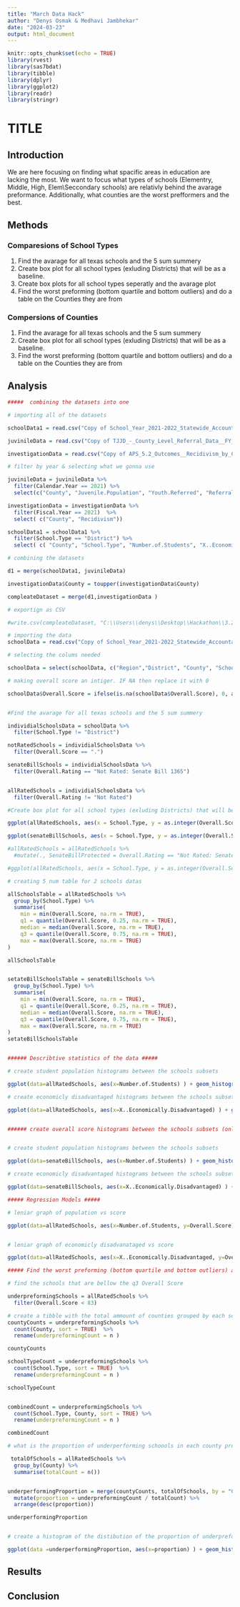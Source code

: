 ```yaml
---
title: "March Data Hack"
author: "Denys Osmak & Medhavi Jambhekar"
date: "2024-03-23"
output: html_document
---
```


```r
knitr::opts_chunk$set(echo = TRUE)
library(rvest)
library(sas7bdat)
library(tibble)
library(dplyr)
library(ggplot2)
library(readr)
library(stringr)
```

# TITLE

## Introduction

We are here focusing on finding what spacific areas in education are lacking the most. We want to focus what types of schools (Elementry, Middle, High, Elem\\Seccondary schools) are relativly behind the avarage preformance. Additionally, what counties are the worst prefformers and the best.

## Methods

### Comparesions of School Types

1.  Find the avarage for all texas schools and the 5 sum summery
2.  Create box plot for all school types (exluding Districts) that will be as a baseline.
3.  Create box plots for all school types seperatly and the avarage plot
4.  Find the worst preforming (bottom quartile and bottom outliers) and do a table on the Counties they are from

### Compersions of Counties

1.  Find the avarage for all texas schools and the 5 sum summery
2.  Create box plot for all school types (exluding Districts) that will be as a baseline.
3.  Find the worst preforming (bottom quartile and bottom outliers) and do a table on the Counties they are from

## Analysis

```r
#####  combining the datasets into one 

# importing all of the datasets 

schoolData1 = read.csv("Copy of School_Year_2021-2022_Statewide_Accountability_Ratings_as_of_February_6__2023_20240305.csv")

juvinileData = read.csv("Copy of TJJD_-_County_Level_Referral_Data__FY_2013-2021_20240305.csv")

investigationData = read.csv("Copy of APS_5.2_Outcomes__Recidivism_by_County_FY2014-2023_20240305.csv")

# filter by year & selecting what we gonna use 

juvinileData = juvinileData %>% 
  filter(Calendar.Year == 2021) %>% 
  select(c("County", "Juvenile.Population", "Youth.Referred", "Referral.Rate.1.000" ))

investigationData = investigationData %>% 
  filter(Fiscal.Year == 2021)  %>% 
  select( c("County", "Recidivism"))

schoolData1 = schoolData1 %>% 
  filter(School.Type == "District") %>% 
  select( c( "County", "School.Type", "Number.of.Students", "X..Economically.Disadvantaged", "Overall.Rating", "Overall.Score" ))

# combining the datasets 

d1 = merge(schoolData1, juvinileData)

investigationData$County = toupper(investigationData$County)

compleateDataset = merge(d1,investigationData )

# exportign as CSV

#write.csv(compleateDataset, "C:\\Users\\denys\\Desktop\\Hackathon\\3.23.24 Datahack\\compleateDataset.csv", row.names=FALSE)

```

```r

# importing the data 
schoolData = read.csv("Copy of School_Year_2021-2022_Statewide_Accountability_Ratings_as_of_February_6__2023_20240305.csv")

# selecting the colums needed

schoolData = select(schoolData, c("Region","District", "County", "School.Type", "Number.of.Students", "X..Economically.Disadvantaged", "Overall.Rating", "Overall.Score" ))

# making overall score an intiger. IF NA then replace it with 0

schoolData$Overall.Score = ifelse(is.na(schoolData$Overall.Score), 0, as.integer(schoolData$Overall.Score))


#Find the avarage for all texas schools and the 5 sum summery 

individialSchoolsData = schoolData %>% 
  filter(School.Type != "District")

notRatedSchools = individialSchoolsData %>% 
  filter(Overall.Score == ".")

senateBillSchools = individialSchoolsData %>% 
  filter(Overall.Rating == "Not Rated: Senate Bill 1365")


allRatedSchools = individialSchoolsData %>% 
  filter(Overall.Rating != "Not Rated")

#Create box plot for all school types (exluding Districts) that will be as a baseline. 

ggplot(allRatedSchools, aes(x = School.Type, y = as.integer(Overall.Score))) + geom_boxplot(col="navy") + labs(title = "All Schools & The School Type Distribution of Overall Score", x="School Type", y="School's Overall Score") + ylim(c(40,100))

ggplot(senateBillSchools, aes(x = School.Type, y = as.integer(Overall.Score))) + geom_boxplot(col="navy") + labs(title = "Senate Bill Protected School Types Distribution of Overall Score", x="School Type", y="School's Overall Score") + ylim(c(40,100))

#allRatedSchools = allRatedSchools %>% 
  #mutate(., SenateBillProtected = Overall.Rating == "Not Rated: Senate Bill 1365")

#ggplot(allRatedSchools, aes(x = School.Type, y = as.integer(Overall.Score))) + geom_boxplot(col="navy") + labs(title = "School Type Comperison", x="School Type", y="School's Overall Score") + ylim(c(40,100)) + facet_wrap(~SenateBillProtected)

# creating 5 num table for 2 schools datas

allSchoolsTable = allRatedSchools %>% 
  group_by(School.Type) %>% 
  summarise(
    min = min(Overall.Score, na.rm = TRUE),
    q1 = quantile(Overall.Score, 0.25, na.rm = TRUE),
    median = median(Overall.Score, na.rm = TRUE),
    q3 = quantile(Overall.Score, 0.75, na.rm = TRUE),
    max = max(Overall.Score, na.rm = TRUE)
)

allSchoolsTable


setateBillSchoolsTable = senateBillSchools %>% 
  group_by(School.Type) %>% 
  summarise(
    min = min(Overall.Score, na.rm = TRUE),
    q1 = quantile(Overall.Score, 0.25, na.rm = TRUE),
    median = median(Overall.Score, na.rm = TRUE),
    q3 = quantile(Overall.Score, 0.75, na.rm = TRUE),
    max = max(Overall.Score, na.rm = TRUE)
)
setateBillSchoolsTable



```

```r
###### Describtive statistics of the data #####

# create student population histograms between the schools subsets 

ggplot(data=allRatedSchools, aes(x=Number.of.Students) ) + geom_histogram(col="navy", fill="red4") + labs( title = "Histogram of the School Populations", x="School Population") + xlim(c(0,2000))

# create economicly disadvantaged histograms between the schools subsets 

ggplot(data=allRatedSchools, aes(x=X..Economically.Disadvantaged) ) + geom_histogram(col="navy", fill="red4") + labs( title = "Histogram of the School Proportion of Economicly Disadvantaged Students", x="Proportion of Economicly Disdvantage Students")


###### create overall score histograms between the schools subsets (only rated and senete bill schools) ######


# create student population histograms between the schools subsets 

ggplot(data=senateBillSchools, aes(x=Number.of.Students) ) + geom_histogram(col="navy", fill="red4") + labs( title = "Histogram of the School Populations Under Bill 1365", x="School Population") + xlim(c(0,2000))

# create economicly disadvantaged histograms between the schools subsets 

ggplot(data=senateBillSchools, aes(x=X..Economically.Disadvantaged) ) + geom_histogram(col="navy", fill="red4") + labs( title = "Histogram of the School Proportion of Economicly Disadvantaged Students under Bill 1365", x="Proportion of Economicly Disdvantage Students")

```

```r
##### Regression Models #####

# leniar graph of population vs score

ggplot(data=allRatedSchools, aes(x=Number.of.Students, y=Overall.Score) ) + geom_point(col="navy", fill="red4") + labs( title = "School Population vs Overall Score", x="School Population") + xlim(c(0,2000))


# leniar graph of economicly disadvanataged vs score 

ggplot(data=allRatedSchools, aes(x=X..Economically.Disadvantaged, y=Overall.Score) ) + geom_point(col="navy", fill="red4") + labs( title = "Economicly Disadvantaged Proporion vs Overall Score", x="Proportion of Economicly Disdvantage Students")


```

```r
##### Find the worst preforming (bottom quartile and bottom outliers) and do a table on the Counties they are from #####

# find the schools that are bellow the q3 Overall Score

underpreformingSchools = allRatedSchools %>% 
  filter(Overall.Score < 83) 

# create a tibble with the total ammount of counties grouped by each school type 
countyCounts = underpreformingSchools %>%
  count(County, sort = TRUE)  %>% 
  rename(underpreformingCount = n )

countyCounts

schoolTypeCount = underpreformingSchools %>%
  count(School.Type, sort = TRUE)  %>% 
  rename(underpreformingCount = n )

schoolTypeCount


combinedCount = underpreformingSchools %>%
  count(School.Type, County, sort = TRUE) %>% 
  rename(underpreformingCount = n )

combinedCount

# what is the proportion of underperforming schoools in each county proportional to total 

 totalOfSchools = allRatedSchools %>%
  group_by(County) %>%
  summarise(totalCount = n())


underperformingProportion = merge(countyCounts, totalOfSchools, by = "County") %>%
  mutate(proportion = underpreformingCount / totalCount) %>% 
  arrange(desc(proportion))

underperformingProportion


# create a histogram of the distibution of the proportion of underpreforming schools 

ggplot(data =underperformingProportion, aes(x=proportion) ) + geom_histogram(col="navy", fill="red4", bins = 15) + labs( title = "Histogram of the proportion of underperforming schools in all Texas Counties", x="Underperforming Proportion per County")
```

## Results

## Conclusion
